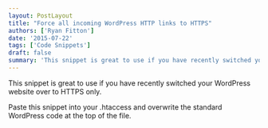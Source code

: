 ```yaml
---
layout: PostLayout
title: "Force all incoming WordPress HTTP links to HTTPS"
authors: ['Ryan Fitton']
date: '2015-07-22'
tags: ['Code Snippets']
draft: false
summary: 'This snippet is great to use if you have recently switched your WordPress website over to HTTPS only. Paste this snippet into your .htaccess and overwrite the standard WordPress code at the top of the file.'
---
```


<p>
  This snippet is great to use if you have recently switched your WordPress website over to HTTPS
  only.
</p>
<p>
  Paste this snippet into your .htaccess and overwrite the standard WordPress code at the top of the
  file.
</p>
<p>
  <script src="https://gist.github.com/ryanfitton/9da95acb2653c979b6de.js"></script>
</p>
